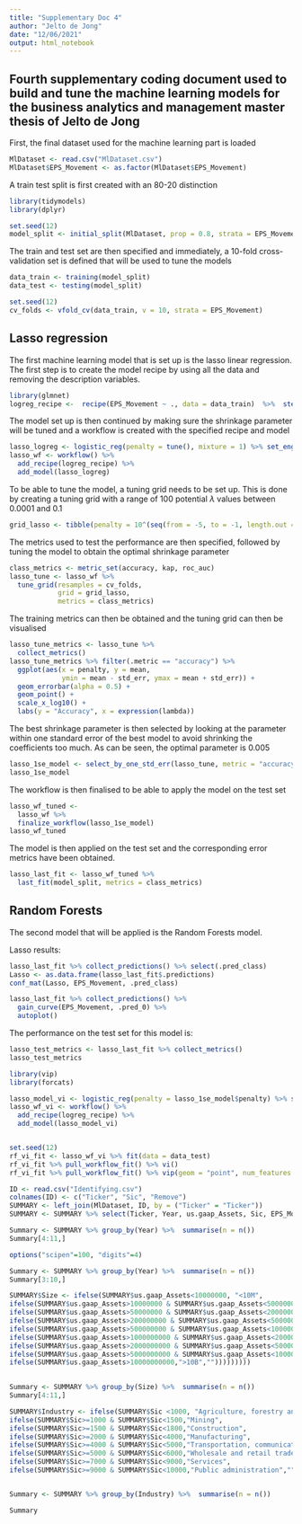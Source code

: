 ```yaml
---
title: "Supplementary Doc 4"
author: "Jelto de Jong"
date: "12/06/2021"
output: html_notebook
---
```


## Fourth supplementary coding document used to build and tune the machine learning models for the business analytics and management master thesis of Jelto de Jong 

First, the final dataset used for the machine learning part is loaded
```r
MlDataset <- read.csv("MlDataset.csv")
MlDataset$EPS_Movement <- as.factor(MlDataset$EPS_Movement)
```

A train test split is first created with an 80-20 distinction
```r
library(tidymodels)
library(dplyr)

set.seed(12)
model_split <- initial_split(MlDataset, prop = 0.8, strata = EPS_Movement)
```


The train and test set are then specified and immediately, a 10-fold cross-validation set is defined that will be used to tune the models
```r
data_train <- training(model_split)
data_test <- testing(model_split)

set.seed(12)
cv_folds <- vfold_cv(data_train, v = 10, strata = EPS_Movement)
```

## Lasso regression

The first machine learning model that is set up is the lasso linear regression. The first step is to create the model recipe by using all the data and removing the description variables.
```r
library(glmnet)
logreg_recipe <-  recipe(EPS_Movement ~ ., data = data_train)  %>%  step_rm(Year, endDate, Ticker, Publication, OneYearForwardEPS)
```

The model set up is then continued by making sure the shrinkage parameter will be tuned and a workflow is created with the specified recipe and model
```r
lasso_logreg <- logistic_reg(penalty = tune(), mixture = 1) %>% set_engine("glmnet")
lasso_wf <- workflow() %>% 
  add_recipe(logreg_recipe) %>% 
  add_model(lasso_logreg)
```

To be able to tune the model, a tuning grid needs to be set up. This is done by creating a tuning grid with a range of 100 potential $\lambda$ values between 0.0001 and 0.1

```r
grid_lasso <- tibble(penalty = 10^(seq(from = -5, to = -1, length.out = 100)))
```

The metrics used to test the performance are then specified, followed by tuning the model to obtain the optimal shrinkage parameter
```r
class_metrics <- metric_set(accuracy, kap, roc_auc)
lasso_tune <- lasso_wf %>% 
  tune_grid(resamples = cv_folds, 
            grid = grid_lasso,
            metrics = class_metrics)
```

The training metrics can then be obtained and the tuning grid can then be visualised 
```r
lasso_tune_metrics <- lasso_tune %>% 
  collect_metrics()
lasso_tune_metrics %>% filter(.metric == "accuracy") %>% 
  ggplot(aes(x = penalty, y = mean, 
             ymin = mean - std_err, ymax = mean + std_err)) + 
  geom_errorbar(alpha = 0.5) + 
  geom_point() + 
  scale_x_log10() + 
  labs(y = "Accuracy", x = expression(lambda))
```
The best shrinkage parameter is then selected by looking at the parameter within one standard error of the best model to avoid shrinking the coefficients too much. As can be seen, the optimal parameter is 0.005
```r
lasso_1se_model <- select_by_one_std_err(lasso_tune, metric = "accuracy", desc(penalty))
lasso_1se_model
```

The workflow is then finalised to be able to apply the model on the test set

```r
lasso_wf_tuned <- 
  lasso_wf %>% 
  finalize_workflow(lasso_1se_model)
lasso_wf_tuned
```

The model is then applied on the test set and the corresponding error metrics have been obtained.

```r
lasso_last_fit <- lasso_wf_tuned %>% 
  last_fit(model_split, metrics = class_metrics)
```

## Random Forests

The second model that will be applied is the Random Forests model. 











Lasso results:

```r
lasso_last_fit %>% collect_predictions() %>% select(.pred_class) 
Lasso <- as.data.frame(lasso_last_fit$.predictions)
conf_mat(Lasso, EPS_Movement, .pred_class)

lasso_last_fit %>% collect_predictions() %>% 
  gain_curve(EPS_Movement, .pred_0) %>% 
  autoplot()
```


The performance on the test set for this model is:

```r
lasso_test_metrics <- lasso_last_fit %>% collect_metrics()
lasso_test_metrics
```
```r
library(vip)
library(forcats)

lasso_model_vi <- logistic_reg(penalty = lasso_1se_model$penalty) %>% set_engine("glmnet")
lasso_wf_vi <- workflow() %>% 
  add_recipe(logreg_recipe) %>% 
  add_model(lasso_model_vi)


set.seed(12)
rf_vi_fit <- lasso_wf_vi %>% fit(data = data_test)
rf_vi_fit %>% pull_workflow_fit() %>% vi()
rf_vi_fit %>% pull_workflow_fit() %>% vip(geom = "point", num_features = 20)


```







```r
ID <- read.csv("Identifying.csv")
colnames(ID) <- c("Ticker", "Sic", "Remove")
SUMMARY <- left_join(MlDataset, ID, by = ("Ticker" = "Ticker"))
SUMMARY <- SUMMARY %>% select(Ticker, Year, us.gaap_Assets, Sic, EPS_Movement)

Summary <- SUMMARY %>% group_by(Year) %>%  summarise(n = n())
Summary[4:11,]

options("scipen"=100, "digits"=4)

Summary <- SUMMARY %>% group_by(Year) %>%  summarise(n = n())
Summary[3:10,]

SUMMARY$Size <- ifelse(SUMMARY$us.gaap_Assets<10000000, "<10M",
ifelse(SUMMARY$us.gaap_Assets>10000000 & SUMMARY$us.gaap_Assets<50000000,"10M-50M",
ifelse(SUMMARY$us.gaap_Assets>50000000 & SUMMARY$us.gaap_Assets<200000000,"50M-200M",
ifelse(SUMMARY$us.gaap_Assets>200000000 & SUMMARY$us.gaap_Assets<500000000,"200M-500M",
ifelse(SUMMARY$us.gaap_Assets>500000000 & SUMMARY$us.gaap_Assets<1000000000,"500M-1B",
ifelse(SUMMARY$us.gaap_Assets>1000000000 & SUMMARY$us.gaap_Assets<2000000000,"1B-2B",
ifelse(SUMMARY$us.gaap_Assets>2000000000 & SUMMARY$us.gaap_Assets<5000000000,"2B-5B",
ifelse(SUMMARY$us.gaap_Assets>5000000000 & SUMMARY$us.gaap_Assets<10000000000,"5B-10B",
ifelse(SUMMARY$us.gaap_Assets>10000000000,">10B","")))))))))

  
Summary <- SUMMARY %>% group_by(Size) %>%  summarise(n = n())
Summary[4:11,]

SUMMARY$Industry <- ifelse(SUMMARY$Sic <1000, "Agriculture, forestry and fishing",
ifelse(SUMMARY$Sic>=1000 & SUMMARY$Sic<1500,"Mining",
ifelse(SUMMARY$Sic>=1500 & SUMMARY$Sic<1800,"Construction",
ifelse(SUMMARY$Sic>=2000 & SUMMARY$Sic<4000,"Manufacturing",
ifelse(SUMMARY$Sic>=4000 & SUMMARY$Sic<5000,"Transportation, communication and utilities",
ifelse(SUMMARY$Sic>=5000 & SUMMARY$Sic<6000,"Wholesale and retail trade",
ifelse(SUMMARY$Sic>=7000 & SUMMARY$Sic<9000,"Services",
ifelse(SUMMARY$Sic>=9000 & SUMMARY$Sic<10000,"Public administration",""))))))))


Summary <- SUMMARY %>% group_by(Industry) %>%  summarise(n = n())

Summary
```